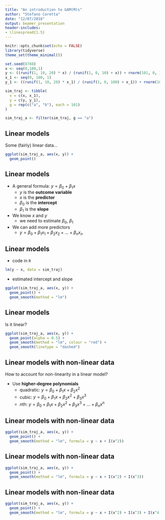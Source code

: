 ```yaml
---
title: "An introduction to GAM(M)s"
author: "Stefano Coretta"
date: "12/07/2018"
output: beamer_presentation
header-includes:
- \linespread{1.5}
---
```


```r
knitr::opts_chunk$set(echo = FALSE)
library(tidyverse)
theme_set(theme_minimal())
```

```r
set.seed(8788)
x <- seq(0,100,1)
y <- ((runif(1, 10, 20) * x) / (runif(1, 0, 10) + x)) + rnorm(101, 0, 1)
x_1 <- seq(0, 100, 1)
y_1 <- ((runif(1, 10, 20) * x_1) / (runif(1, 0, 100) + x_1)) + rnorm(101, 0, 1)

sim_traj <- tibble(
  x = c(x, x_1),
  y = c(y, y_1),
  g = rep(c("a", "b"), each = 101)
)

sim_traj_a <- filter(sim_traj, g == "a")
```

## Linear models

Some (fairly) linear data...

```r
ggplot(sim_traj_a, aes(x, y)) +
  geom_point()
```

## Linear models

* A general formula: $y = \beta_0 + \beta_1x$
    * $y$ is the **outcome variable**
    * $x$ is the **predictor**
    * $\beta_0$ is the **intercept**
    * $\beta_1$ is the **slope**

* We know $x$ and $y$
    * we need to estimate $\beta_0$, $\beta_1$

* We can add more predictors
    * $y = \beta_0 + \beta_1x_1 + \beta_2x_2 + ... + \beta_nx_n$

## Linear models

* code in `R`

```r
lm(y ~ x, data = sim_traj)
```

* estimated intercept and slope

\centering

```r
ggplot(sim_traj_a, aes(x, y)) +
  geom_point() +
  geom_smooth(method = "lm")
```

## Linear models

Is it linear?

```r
ggplot(sim_traj_a, aes(x, y)) +
  geom_point(alpha = 0.5) +
  geom_smooth(method = "lm", colour = "red") +
  geom_smooth(linetype = "dashed")
```

## Linear models with non-linear data

How to account for non-linearity in a linear model?

* Use **higher-degree polynomials**
    * quadratic: $y = \beta_0 + \beta_1x + \beta_2x^2$
    * cubic: $y = \beta_0 + \beta_1x + \beta_2x^2 + \beta_3x^3$
    * $n$th: $y = \beta_0 + \beta_1x + \beta_2x^2 + \beta_3x^3 + ... + \beta_nx^n$

## Linear models with non-linear data

```r
ggplot(sim_traj_a, aes(x, y)) +
  geom_point() +
  geom_smooth(method = "lm", formula = y ~ x + I(x^2))
```

## Linear models with non-linear data

```r
ggplot(sim_traj_a, aes(x, y)) +
  geom_point() +
  geom_smooth(method = "lm", formula = y ~ x + I(x^2) + I(x^3))
```

## Linear models with non-linear data

```r
ggplot(sim_traj_a, aes(x, y)) +
  geom_point() +
  geom_smooth(method = "lm", formula = y ~ x + I(x^2) + I(x^3) + I(x^4) + I(x^5) + I(x^6) + I(x^7) + I(x^8) + I(x^9) + I(x^10))
```
